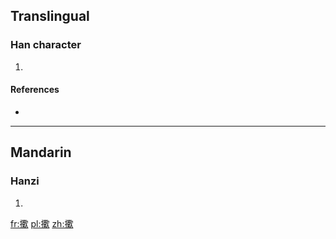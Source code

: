 ==Translingual==

===Han character===
{{Han char|rn=64|rad=手|as=15|sn=18|four=|canj=手廿人人 (QTOO)}}

# {{defn|Han|sort=手15}}

====References====
* {{Han ref|kx=0461.160|dkj=12907|hdz=31979.030|uh=64F9|ud=25849}}

----

==Mandarin==

===Hanzi===
{{cmn-hanzi|pin=[[sòu]] ([[sou4]]), [[tān]] ([[tan1]])|wg=sou<sup>4</sup>, t'an<sup>1</sup>}}

# {{defn|lang=cmn|sort=手15}}

[[fr:擹]]
[[pl:擹]]
[[zh:擹]]